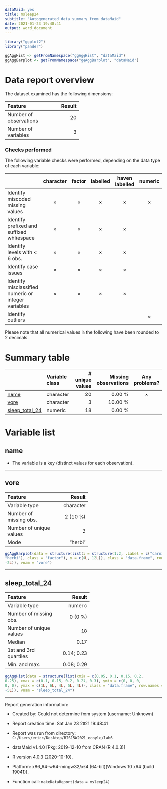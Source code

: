 ```yaml
---
dataMaid: yes
title: msleep24
subtitle: "Autogenerated data summary from dataMaid"
date: 2021-01-23 19:48:41
output: word_document
---
```

```r
library("ggplot2")
library("pander")
```

```r
ggAggHist <- getFromNamespace("ggAggHist", "dataMaid")
ggAggBarplot <- getFromNamespace("ggAggBarplot", "dataMaid")
```

# Data report overview
The dataset examined has the following dimensions:


---------------------------------
Feature                    Result
------------------------ --------
Number of observations         20

Number of variables             3
---------------------------------




### Checks performed
The following variable checks were performed, depending on the data type of each variable:

-----------------------------------------------------------------------------------------------------------------------------------------------
&nbsp;                                                 character   factor    labelled   haven labelled   numeric   integer   logical    Date   
----------------------------------------------------- ----------- --------- ---------- ---------------- --------- --------- --------- ---------
Identify miscoded missing values                        &times;    &times;   &times;       &times;       &times;   &times;             &times; 

Identify prefixed and suffixed whitespace               &times;    &times;   &times;       &times;                                             

Identify levels with < 6 obs.                           &times;    &times;   &times;       &times;                                             

Identify case issues                                    &times;    &times;   &times;       &times;                                             

Identify misclassified numeric or integer variables     &times;    &times;   &times;       &times;                                             

Identify outliers                                                                                        &times;   &times;             &times; 
-----------------------------------------------------------------------------------------------------------------------------------------------




Please note that all numerical values in the following have been rounded to 2 decimals.


# Summary table

----------------------------------------------------------------------------------------------
&nbsp;               Variable class     # unique values   Missing observations  Any problems? 
-------------------- ---------------- ----------------- ---------------------- ---------------
[name]               character                       20                 0.00 %     &times;    

[vore]               character                        3                10.00 %                

[sleep\_total\_24]   numeric                         18                 0.00 %                
----------------------------------------------------------------------------------------------




# Variable list
## name

* The variable is a key (distinct values for each observation).



---

## vore

<div class = "row">
<div class = "col-lg-8">

-------------------------------------
Feature                        Result
------------------------- -----------
Variable type               character

Number of missing obs.       2 (10 %)

Number of unique values             2

Mode                          "herbi"
-------------------------------------


</div>
<div class = "col-lg-4">
```r
ggAggBarplot(data = structure(list(x = structure(1:2, .Label = c("carni", 
"herbi"), class = "factor"), y = c(6L, 12L)), class = "data.frame", row.names = c(NA, 
-2L)), vnam = "vore")
```

</div>
</div>




---

## sleep\_total\_24

<div class = "row">
<div class = "col-lg-8">

--------------------------------------
Feature                         Result
------------------------- ------------
Variable type                  numeric

Number of missing obs.         0 (0 %)

Number of unique values             18

Median                            0.17

1st and 3rd quartiles       0.14; 0.23

Min. and max.               0.08; 0.29
--------------------------------------


</div>
<div class = "col-lg-4">
```r
ggAggHist(data = structure(list(xmin = c(0.05, 0.1, 0.15, 0.2, 
0.25), xmax = c(0.1, 0.15, 0.2, 0.25, 0.3), ymin = c(0, 0, 0, 
0, 0), ymax = c(1L, 6L, 4L, 5L, 4L)), class = "data.frame", row.names = c(NA, 
-5L)), vnam = "sleep_total_24")
```

</div>
</div>




---



Report generation information:

 *  Created by: Could not determine from system (username: Unknown)

 *  Report creation time: Sat Jan 23 2021 19:48:41

 *  Report was run from directory: `C:/Users/ericc/Desktop/BIS15W2021_ecoyle/lab6`

 *  dataMaid v1.4.0 [Pkg: 2019-12-10 from CRAN (R 4.0.3)]

 *  R version 4.0.3 (2020-10-10).

 *  Platform: x86_64-w64-mingw32/x64 (64-bit)(Windows 10 x64 (build 19041)).

 *  Function call: `makeDataReport(data = msleep24)`

